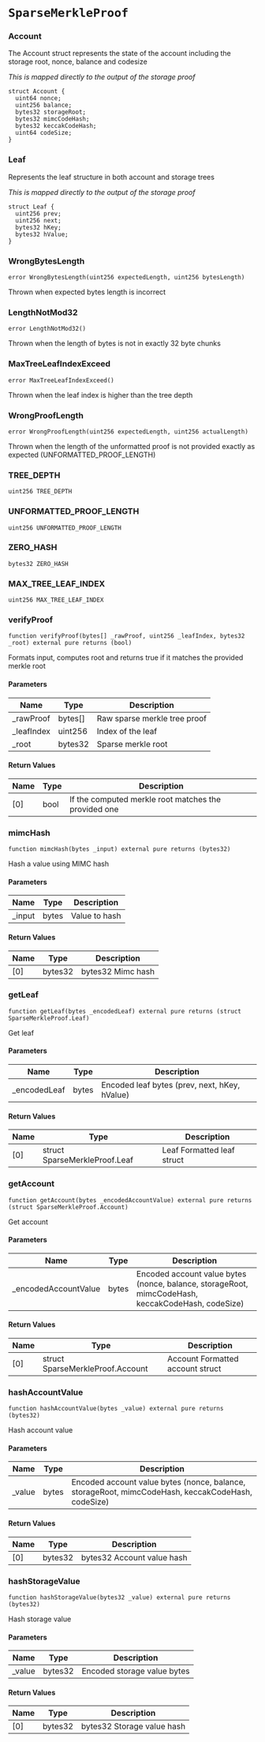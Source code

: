 # `SparseMerkleProof`

### Account

The Account struct represents the state of the account including the storage root, nonce, balance and codesize

_This is mapped directly to the output of the storage proof_

```solidity
struct Account {
  uint64 nonce;
  uint256 balance;
  bytes32 storageRoot;
  bytes32 mimcCodeHash;
  bytes32 keccakCodeHash;
  uint64 codeSize;
}
```

### Leaf

Represents the leaf structure in both account and storage trees

_This is mapped directly to the output of the storage proof_

```solidity
struct Leaf {
  uint256 prev;
  uint256 next;
  bytes32 hKey;
  bytes32 hValue;
}
```

### WrongBytesLength

```solidity
error WrongBytesLength(uint256 expectedLength, uint256 bytesLength)
```

Thrown when expected bytes length is incorrect

### LengthNotMod32

```solidity
error LengthNotMod32()
```

Thrown when the length of bytes is not in exactly 32 byte chunks

### MaxTreeLeafIndexExceed

```solidity
error MaxTreeLeafIndexExceed()
```

Thrown when the leaf index is higher than the tree depth

### WrongProofLength

```solidity
error WrongProofLength(uint256 expectedLength, uint256 actualLength)
```

Thrown when the length of the unformatted proof is not provided exactly as expected (UNFORMATTED_PROOF_LENGTH)

### TREE_DEPTH

```solidity
uint256 TREE_DEPTH
```

### UNFORMATTED_PROOF_LENGTH

```solidity
uint256 UNFORMATTED_PROOF_LENGTH
```

### ZERO_HASH

```solidity
bytes32 ZERO_HASH
```

### MAX_TREE_LEAF_INDEX

```solidity
uint256 MAX_TREE_LEAF_INDEX
```

### verifyProof

```solidity
function verifyProof(bytes[] _rawProof, uint256 _leafIndex, bytes32 _root) external pure returns (bool)
```

Formats input, computes root and returns true if it matches the provided merkle root

#### Parameters

| Name | Type | Description |
| ---- | ---- | ----------- |
| _rawProof | bytes[] | Raw sparse merkle tree proof |
| _leafIndex | uint256 | Index of the leaf |
| _root | bytes32 | Sparse merkle root |

#### Return Values

| Name | Type | Description |
| ---- | ---- | ----------- |
| [0] | bool | If the computed merkle root matches the provided one |

### mimcHash

```solidity
function mimcHash(bytes _input) external pure returns (bytes32)
```

Hash a value using MIMC hash

#### Parameters

| Name | Type | Description |
| ---- | ---- | ----------- |
| _input | bytes | Value to hash |

#### Return Values

| Name | Type | Description |
| ---- | ---- | ----------- |
| [0] | bytes32 | bytes32 Mimc hash |

### getLeaf

```solidity
function getLeaf(bytes _encodedLeaf) external pure returns (struct SparseMerkleProof.Leaf)
```

Get leaf

#### Parameters

| Name | Type | Description |
| ---- | ---- | ----------- |
| _encodedLeaf | bytes | Encoded leaf bytes (prev, next, hKey, hValue) |

#### Return Values

| Name | Type | Description |
| ---- | ---- | ----------- |
| [0] | struct SparseMerkleProof.Leaf | Leaf Formatted leaf struct |

### getAccount

```solidity
function getAccount(bytes _encodedAccountValue) external pure returns (struct SparseMerkleProof.Account)
```

Get account

#### Parameters

| Name | Type | Description |
| ---- | ---- | ----------- |
| _encodedAccountValue | bytes | Encoded account value bytes (nonce, balance, storageRoot, mimcCodeHash, keccakCodeHash, codeSize) |

#### Return Values

| Name | Type | Description |
| ---- | ---- | ----------- |
| [0] | struct SparseMerkleProof.Account | Account Formatted account struct |

### hashAccountValue

```solidity
function hashAccountValue(bytes _value) external pure returns (bytes32)
```

Hash account value

#### Parameters

| Name | Type | Description |
| ---- | ---- | ----------- |
| _value | bytes | Encoded account value bytes (nonce, balance, storageRoot, mimcCodeHash, keccakCodeHash, codeSize) |

#### Return Values

| Name | Type | Description |
| ---- | ---- | ----------- |
| [0] | bytes32 | bytes32 Account value hash |

### hashStorageValue

```solidity
function hashStorageValue(bytes32 _value) external pure returns (bytes32)
```

Hash storage value

#### Parameters

| Name | Type | Description |
| ---- | ---- | ----------- |
| _value | bytes32 | Encoded storage value bytes |

#### Return Values

| Name | Type | Description |
| ---- | ---- | ----------- |
| [0] | bytes32 | bytes32 Storage value hash |

